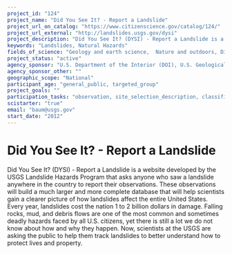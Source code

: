 ```yaml
---
project_id: "124"
project_name: "Did You See It? - Report a Landslide"
project_url_on_catalog: "https://www.citizenscience.gov/catalog/124/"
project_url_external: "http://landslides.usgs.gov/dysi"
project_description: "Did You See It? (DYSI) - Report a Landslide is a website developed by the USGS Landslide Hazards Program that asks anyone who saw a landslide anywhere in the country to report their observations. These observations will build a much larger and more complete database that will help scientists gain a clearer picture of how landslides affect the entire United States. Every year, landslides cost the nation 1 to 2 billion dollars in damage. Falling rocks, mud, and debris flows are one of the most common and sometimes deadly hazards faced by all U.S. citizens, yet there is still a lot we do not know about how and why they happen. Now, scientists at the USGS are asking the public to help them track landslides to better understand how to protect lives and property."
keywords: "Landslides, Natural Hazards"
fields_of_science: "Geology and earth science,  Nature and outdoors, Disaster response"
project_status: "active"
agency_sponsor: "U.S. Department of the Interior (DOI), U.S. Geological Survey (USGS)"
agency_sponsor_other: ""
geographic_scope: "National"
participant_age: "general_public, targeted_group"
project_goals: ""
participation_tasks: "observation, site_selection_description, classification_tagging, data_entry, geolocation, identification, photography"
scistarter: "true"
email: "baum@usgs.gov"
start_date: "2012"
---
```


# Did You See It? - Report a Landslide

Did You See It? (DYSI) - Report a Landslide is a website developed by the USGS Landslide Hazards Program that asks anyone who saw a landslide anywhere in the country to report their observations. These observations will build a much larger and more complete database that will help scientists gain a clearer picture of how landslides affect the entire United States. Every year, landslides cost the nation 1 to 2 billion dollars in damage. Falling rocks, mud, and debris flows are one of the most common and sometimes deadly hazards faced by all U.S. citizens, yet there is still a lot we do not know about how and why they happen. Now, scientists at the USGS are asking the public to help them track landslides to better understand how to protect lives and property.
